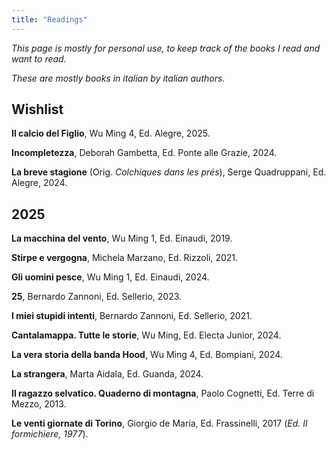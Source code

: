 ```yaml
---
title: "Readings"
---
```


*This page is mostly for personal use, to keep track of the books I read and want to read.*

*These are mostly books in italian by italian authors.*

## Wishlist

**Il calcio del Figlio**, Wu Ming 4, Ed. Alegre, 2025.

**Incompletezza**, Deborah Gambetta, Ed. Ponte alle Grazie, 2024.

**La breve stagione** (Orig. *Colchiques dans les prés*), Serge Quadruppani, Ed. Alegre, 2024. 

## 2025

**La macchina del vento**, Wu Ming 1, Ed. Einaudi, 2019.

**Stirpe e vergogna**, Michela Marzano, Ed. Rizzoli, 2021.

**Gli uomini pesce**, Wu Ming 1, Ed. Einaudi, 2024.

**25**, Bernardo Zannoni, Ed. Sellerio, 2023.

**I miei stupidi intenti**, Bernardo Zannoni, Ed. Sellerio, 2021.

**Cantalamappa. Tutte le storie**, Wu Ming, Ed. Electa Junior, 2024.

**La vera storia della banda Hood**, Wu Ming 4, Ed. Bompiani, 2024.

**La strangera**, Marta Aidala, Ed. Guanda, 2024.

**Il ragazzo selvatico. Quaderno di montagna**, Paolo Cognetti, Ed. Terre di Mezzo, 2013.

**Le venti giornate di Torino**, Giorgio de Maria, Ed. Frassinelli, 2017 (*Ed. Il formichiere, 1977*).

